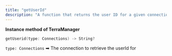 ```yaml
---
title: "getUserId"
description: "A function that returns the user ID for a given connection"
---
```

**Instance method of TerraManager**

```swift
getUserid(type: Connections) -> String?

```

`type: Connections` ➡ The connection to retrieve the userId for



